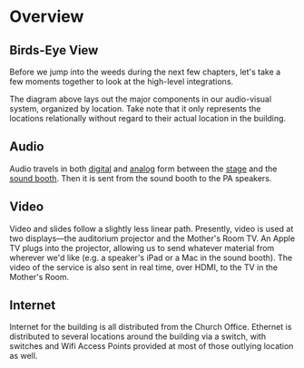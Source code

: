 
# Overview

## Birds-Eye View

Before we jump into the weeds during the next few chapters, let's take a few moments together to look at the high-level integrations.

<Diagram altText="Auditorium Diagram" imageName="auditorium" label="Auditiorium" />

The diagram above lays out the major components in our audio-visual system, organized by location. Take note that it only represents the locations relationally without regard to their actual location in the building.

## Audio

Audio travels in both [digital](https://en.wikipedia.org/wiki/Digital_audio) and [analog](https://reverb.com/news/how-does-analog-audio-work-basic-pro-audio-concepts) form between the [stage](/audio#stage) and the [sound booth](/audio#sound-booth). Then it is sent from the sound booth to the PA speakers.

## Video

Video and slides follow a slightly less linear path. Presently, video is used at two displays—the auditorium projector and the Mother's Room TV. An Apple TV plugs into the projector, allowing us to send whatever material from wherever we'd like (e.g. a speaker's iPad or a Mac in the sound booth). The video of the service is also sent in real time, over HDMI, to the TV in the Mother's Room.

## Internet

Internet for the building is all distributed from the Church Office. Ethernet is distributed to several locations around the building via a switch, with switches and Wifi Access Points provided at most of those outlying location as well.